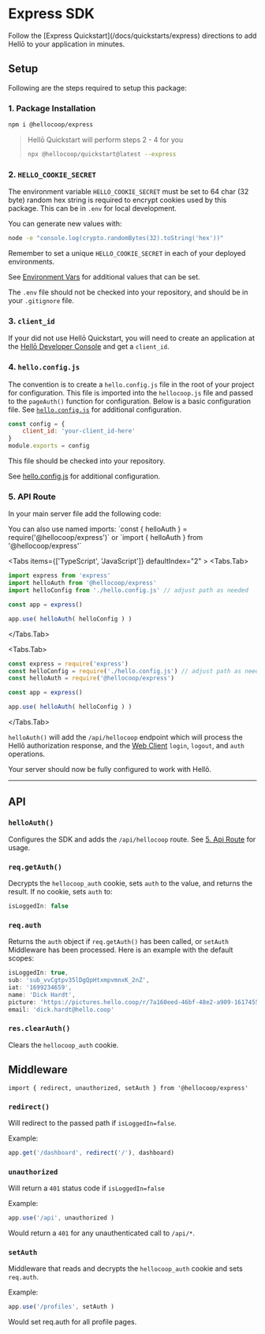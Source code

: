 

# Express SDK

<Callout type="info">
    Follow the [Express Quickstart](/docs/quickstarts/express) directions to add Hellō to your application in minutes.
</Callout>

## Setup

Following are the steps required to setup this package:

### 1. Package Installation

```sh npm2yarn
npm i @hellocoop/express
```

> Hellō Quickstart will perform steps 2 - 4 for you
> ```sh
> npx @hellocoop/quickstart@latest --express
> ```

### 2. `HELLO_COOKIE_SECRET`

The environment variable `HELLO_COOKIE_SECRET` must be set to 64 char (32 byte) random hex string is required to encrypt cookies used by this package. This can be in `.env` for local development. 

You can generate new values with:
```sh
node -e "console.log(crypto.randomBytes(32).toString('hex'))"
``` 
Remember to set a unique `HELLO_COOKIE_SECRET` in each of your deployed environments.

See [Environment Vars](./environment) for additional values that can be set.

The `.env` file should not be checked into your repository, and should be in your `.gitignore` file.

### 3. `client_id`

If your did not use Hellō Quickstart, you will need to create an application at the [Hellō Developer Console](https://console.hello.coop/) and get a `client_id`.

### 4. `hello.config.js`

The convention is to create a `hello.config.js` file in the root of your project for configuration. This file is imported into the `hellocoop.js` file and passed to the `pageAuth()` function for configuration. Below is a basic configuration file. See [`hello.config.js`](/docs/sdks/config/) for additional configuration.

```javascript
const config = {
    client_id: 'your-client_id-here'
}
module.exports = config
```
This file should be checked into your repository. 

See [hello.config.js](./config) for additional configuration.


### 5. API Route

In your main server file add the following code:

<Callout type="info">
    You can also use named imports: `const { helloAuth } = require('@hellocoop/express')` or `import { helloAuth } from '@hellocoop/express'`
</Callout>

<Tabs items={['TypeScript', 'JavaScript']} defaultIndex="2" >
  <Tabs.Tab>
```typescript {2-3,7}
import express from 'express'
import helloAuth from '@hellocoop/express'
import helloConfig from './hello.config.js' // adjust path as needed

const app = express()

app.use( helloAuth( helloConfig ) )

```
  </Tabs.Tab>

  <Tabs.Tab>
```javascript {2-3,7}
const express = require('express')
const helloConfig = require('./hello.config.js') // adjust path as needed
const helloAuth = require('@hellocoop/express')

const app = express()

app.use( helloAuth( helloConfig ) )
```
  </Tabs.Tab>
</Tabs>

`helloAuth()` will add the `/api/hellocoop` endpoint which will process the Hellō authorization response, and the [Web Client](/docs/apis/web-client) `login`, `logout`, and `auth` operations.


Your server should now be fully configured to work with Hellõ.

----------

## API

### `helloAuth()` 

Configures the SDK and adds the `/api/hellocoop` route. See [5. Api Route](#5-api-route) for usage.

### `req.getAuth()`
Decrypts the `hellocoop_auth` cookie, sets `auth` to the value, and returns the result. If no cookie, sets `auth` to:

```js
isLoggedIn: false
```

### `req.auth`

Returns the `auth` object if `req.getAuth()` has been called, or `setAuth` Middleware has been processed. Here is an example with the default scopes:

```js
isLoggedIn: true,
sub: 'sub_vvCgtpv35lDgQpHtxmpvmnxK_2nZ',
iat: '1699234659',
name: 'Dick Hardt',
picture: 'https://pictures.hello.coop/r/7a160eed-46bf-48e2-a909-161745535895.png',
email: 'dick.hardt@hello.coop'
```
### `res.clearAuth()`

Clears the `hellocoop_auth` cookie.


## Middleware

`import { redirect, unauthorized, setAuth } from '@hellocoop/express'`

### `redirect()`

Will redirect to the passed path if `isLoggedIn=false`.

Example:
```js
app.get('/dashboard', redirect('/'), dashboard)
```
### `unauthorized`

Will return a `401` status code if `isLoggedIn=false`

Example:
```js
app.use('/api', unauthorized )
```

Would return a `401` for any unauthenticated call to `/api/*`. 

### `setAuth`

Middleware that reads and decrypts the `hellocoop_auth` cookie and sets `req.auth`.

Example:
```js
app.use('/profiles', setAuth )
```

Would set req.auth for all profile pages.


